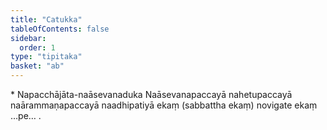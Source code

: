 ```yaml
---
title: "Catukka"
tableOfContents: false
sidebar:
  order: 1
type: "tipitaka"
basket: "ab"
---
```



<DynamicBreadcrumb />

<Paragraph type="center">
* Napacchājāta-naāsevanaduka
</Paragraph>


<Paragraph number="559">
Naāsevanapaccayā nahetupaccayā naārammaṇapaccayā naadhipatiyā ekaṃ (sabbattha ekaṃ) novigate ekaṃ …pe… .
</Paragraph>